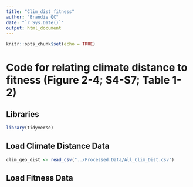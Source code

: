 ```yaml
---
title: "Clim_dist_fitness"
author: "Brandie QC"
date: "`r Sys.Date()`"
output: html_document
---
```


```r
knitr::opts_chunk$set(echo = TRUE)
```

# Code for relating climate distance to fitness (Figure 2-4; S4-S7; Table 1-2)

## Libraries
```r
library(tidyverse)
```

## Load Climate Distance Data
```r
clim_geo_dist <- read_csv("../Processed.Data/All_Clim_Dist.csv")
```

## Load Fitness Data
```r

```
